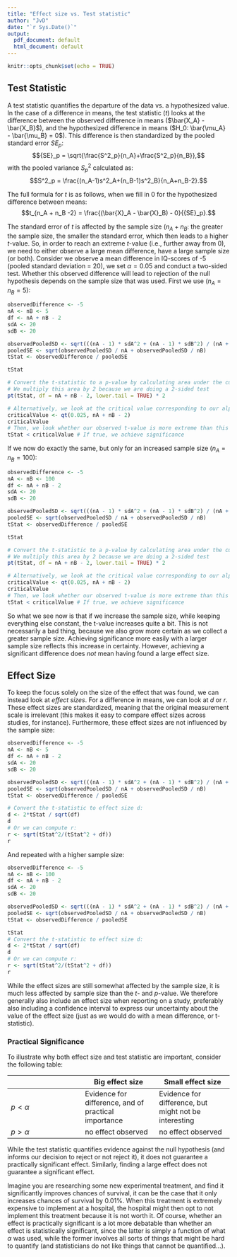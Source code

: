 ```yaml
---
title: "Effect size vs. Test statistic"
author: "JvD"
date: "`r Sys.Date()`"
output:
  pdf_document: default
  html_document: default
---
```


```r
knitr::opts_chunk$set(echo = TRUE)
```

## Test Statistic

A test statistic quantifies the departure of the data vs. a hypothesized value. In the case of a difference in means, the test statistic ($t$) looks at the difference between the observed difference in means  ($\bar{X_A} - \bar{X_B}$), and the hypothesized difference in means  ($H_0: \bar{\mu_A} - \bar{\mu_B} = 0$). This difference is then standardized by the pooled standard error ${SE}_p$:
$${SE}_p = \sqrt{\frac{S^2_p}{n_A}+\frac{S^2_p}{n_B}},$$
with the pooled variance $S^2_p$ calculated as:
$$S^2_p = \frac{(n_A-1)s^2_A+(n_B-1)s^2_B}{n_A+n_B-2}.$$

The full formula for $t$ is as follows, when we fill in 0 for the hypothesized difference between means:
$$t_{n_A + n_B -2} = \frac{(\bar{X}_A - \bar{X}_B) - 0}{{SE}_p}.$$

The standard error of $t$ is affected by the sample size ($n_A + n_B$: the greater the sample size, the smaller the standard error, which then leads to a higher $t$-value. So, in order to reach an extreme $t$-value (i.e., further away from 0), we need to either observe a large mean difference, have a large sample size (or both). Consider we observe a mean difference in IQ-scores of -5 (pooled standard deviation = 20), we set $\alpha = 0.05$ and conduct a two-sided test. Whether this observed difference will lead to rejection of the null hypothesis depends on the sample size that was used. First we use ($n_A = n_B = 5$):


```r
observedDifference <- -5
nA <- nB <- 5
df <- nA + nB - 2
sdA <- 20
sdB <- 20

observedPooledSD <- sqrt(((nA - 1) * sdA^2 + (nA - 1) * sdB^2) / (nA + nB - 2))
pooledSE <- sqrt(observedPooledSD / nA + observedPooledSD / nB)
tStat <- observedDifference / pooledSE

tStat

# Convert the t-statistic to a p-value by calculating area under the curve of t-distribution:
# We multiply this area by 2 because we are doing a 2-sided test
pt(tStat, df = nA + nB - 2, lower.tail = TRUE) * 2

# Alternatively, we look at the critical value corresponding to our alpha (0.05)
criticalValue <- qt(0.025, nA + nB - 2)
criticalValue
# Then, we look whether our observed t-value is more extreme than this critical value:
tStat < criticalValue # If true, we achieve significance
```

If we now do exactly the same, but only for an increased sample size ($n_A = n_B = 100$):
```r
observedDifference <- -5
nA <- nB <- 100
df <- nA + nB - 2
sdA <- 20
sdB <- 20

observedPooledSD <- sqrt(((nA - 1) * sdA^2 + (nA - 1) * sdB^2) / (nA + nB - 2))
pooledSE <- sqrt(observedPooledSD / nA + observedPooledSD / nB)
tStat <- observedDifference / pooledSE

tStat 

# Convert the t-statistic to a p-value by calculating area under the curve of t-distribution:
# We multiply this area by 2 because we are doing a 2-sided test
pt(tStat, df = nA + nB - 2, lower.tail = TRUE) * 2

# Alternatively, we look at the critical value corresponding to our alpha (0.05)
criticalValue <- qt(0.025, nA + nB - 2)
criticalValue
# Then, we look whether our observed t-value is more extreme than this critical value:
tStat < criticalValue # If true, we achieve significance
```


So what we see now is that if we increase the sample size, while keeping everything else constant, the t-value increases quite a bit. This is not necessarily a bad thing, because we also grow more certain as we collect a greater sample size. Achieving significance more easily with a larger sample size reflects this increase in certainty. However, achieving a significant difference does *not* mean having found a large effect size. 

## Effect Size

To keep the focus solely on the size of the effect that was found, we can instead look at *effect sizes*. For a difference in means, we can look at $d$ or $r$. These effect sizes are standardized, meaning that the original measurement scale is irrelevant (this makes it easy to compare effect sizes across studies, for instance). Furthermore, these effect sizes are not influenced by the sample size:
```r
observedDifference <- -5
nA <- nB <- 5
df <- nA + nB - 2
sdA <- 20
sdB <- 20

observedPooledSD <- sqrt(((nA - 1) * sdA^2 + (nA - 1) * sdB^2) / (nA + nB - 2))
pooledSE <- sqrt(observedPooledSD / nA + observedPooledSD / nB)
tStat <- observedDifference / pooledSE

# Convert the t-statistic to effect size d:
d <- 2*tStat / sqrt(df) 
d  
# Or we can compute r:
r <- sqrt(tStat^2/(tStat^2 + df))
r
```

And repeated with a higher sample size:
```r
observedDifference <- -5
nA <- nB <- 100
df <- nA + nB - 2
sdA <- 20
sdB <- 20

observedPooledSD <- sqrt(((nA - 1) * sdA^2 + (nA - 1) * sdB^2) / (nA + nB - 2))
pooledSE <- sqrt(observedPooledSD / nA + observedPooledSD / nB)
tStat <- observedDifference / pooledSE

tStat
# Convert the t-statistic to effect size d:
d <- 2*tStat / sqrt(df) 
d  
# Or we can compute r:
r <- sqrt(tStat^2/(tStat^2 + df))
r
```

While the effect sizes are still somewhat affected by the sample size, it is much less affected by sample size than the $t$- and $p$-value. We therefore generally also include an effect size when reporting on a study, preferably also including a confidence interval to express our uncertainty about the value of the effect size (just as we would do with a mean difference, or t-statistic). 

\newpage
### Practical Significance
To illustrate why both effect size and test statistic are important, consider the following table:

| | Big effect size | Small effect size |
| ----------- | ----------- | ----------- |
| $p < \alpha$    | Evidence for difference, and of practical importance  | Evidence for difference, but might not be interesting |
| $p > \alpha$   | no effect observed        | no effect observed |
 	 	
While the test statistic quantifies evidence against the null hypothesis (and informs our decision to reject or not reject it), it does not guarantee a practically significant effect. Similarly, finding a large effect does not guarantee a significant effect. 

Imagine you are researching some new experimental treatment, and find it significantly improves chances of survival, it can be the case that it only increases chances of survival by 0.01%. When this treatment is extremely expensive to implement at a hospital, the hospital might then opt to not implement this treatment because it is not worth it. Of course, whether an effect is practically significant is a lot more debatable than whether an effect is statistically significant, since the latter is simply a function of what $\alpha$ was used, while the former involves all sorts of things that might be hard to quantify (and statisticians do not like things that cannot be quantified...). 
